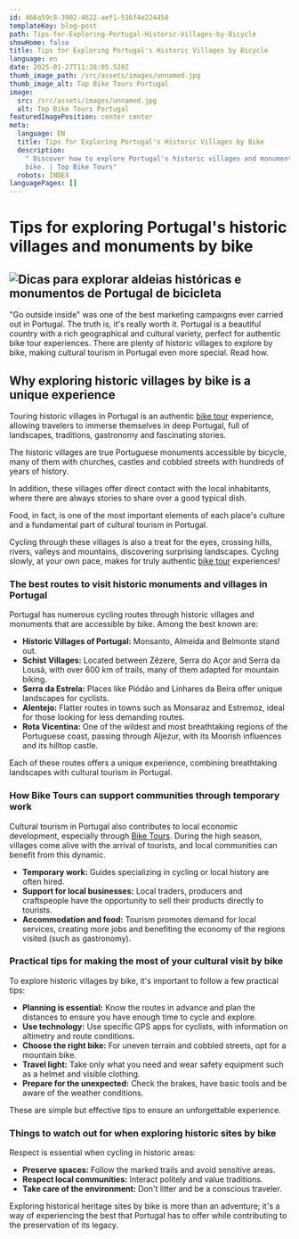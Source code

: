 ```yaml
---
id: 466a59c8-3902-4622-aef1-516f4e224458
templateKey: blog-post
path: Tips-for-Exploring-Portugal-Historic-Villages-by-Bicycle
showHome: false
title: Tips for Exploring Portugal's Historic Villages by Bicycle
language: en
date: 2025-01-27T11:28:05.528Z
thumb_image_path: /src/assets/images/unnamed.jpg
thumb_image_alt: Top Bike Tours Portugal
image:
  src: /src/assets/images/unnamed.jpg
  alt: Top Bike Tours Portugal
featuredImagePosition: center center
meta:
  language: EN
  title: Tips for Exploring Portugal's Historic Villages by Bike
  description:
    " Discover how to explore Portugal's historic villages and monuments by
    bike. | Top Bike Tours"
  robots: INDEX
languagePages: []
---
```


# Tips for exploring Portugal's historic villages and monuments by bike

## ![Dicas para explorar aldeias históricas e monumentos de Portugal de bicicleta](https://lh7-rt.googleusercontent.com/docsz/AD_4nXc7Rqgm52d-Jd_7JbRZlcYgGMk4w32JgCIVmRirdx_n-Nr4iEoDzG0gMykSiii7mYbs8D-FjpTI-rfhMKcpnXXRjGF-Jo3_UMCCUWNCnbm42ARh_tRDlpDgQp6mexSA5Mx31w-9B3vQWyvOZNRxe1E?key=W_8HJMnN4btyQMBQ2NfRB_oQ)

"Go outside inside" was one of the best marketing campaigns ever carried out in
Portugal. The truth is, it's really worth it. Portugal is a beautiful country
with a rich geographical and cultural variety, perfect for authentic bike tour
experiences. There are plenty of historic villages to explore by bike, making
cultural tourism in Portugal even more special. Read how.

## Why exploring historic villages by bike is a unique experience

Touring historic villages in Portugal is an authentic
[bike tour](https://topbiketoursportugal.com/) experience, allowing travelers to
immerse themselves in deep Portugal, full of landscapes, traditions, gastronomy
and fascinating stories.

The historic villages are true Portuguese monuments accessible by bicycle, many
of them with churches, castles and cobbled streets with hundreds of years of
history. 

In addition, these villages offer direct contact with the local inhabitants,
where there are always stories to share over a good typical dish.

Food, in fact, is one of the most important elements of each place's culture and
a fundamental part of cultural tourism in Portugal. 

Cycling through these villages is also a treat for the eyes, crossing hills,
rivers, valleys and mountains, discovering surprising landscapes. Cycling
slowly, at your own pace, makes for truly authentic
[bike tour](https://topbiketoursportugal.com/) experiences!

### The best routes to visit historic monuments and villages in Portugal

Portugal has numerous cycling routes through historic villages and monuments
that are accessible by bike. Among the best known are:

- **Historic Villages of Portugal:** Monsanto, Almeida and Belmonte stand out.
- **Schist Villages:** Located between Zêzere, Serra do Açor and Serra da Lousã,
  with over 600 km of trails, many of them adapted for mountain biking.
- **Serra da Estrela:** Places like Piódão and Linhares da Beira offer unique
  landscapes for cyclists.
- **Alentejo:** Flatter routes in towns such as Monsaraz and Estremoz, ideal for
  those looking for less demanding routes.
- **Rota Vicentina:** One of the wildest and most breathtaking regions of the
  Portuguese coast, passing through Aljezur, with its Moorish influences and its
  hilltop castle.

Each of these routes offers a unique experience, combining breathtaking
landscapes with cultural tourism in Portugal.

### How Bike Tours can support communities through temporary work

Cultural tourism in Portugal also contributes to local economic development,
especially through [Bike Tours](https://topbiketoursportugal.com/). During the
high season, villages come alive with the arrival of tourists, and local
communities can benefit from this dynamic.

- **Temporary work:** Guides specializing in cycling or local history are often
  hired.
- **Support for local businesses:** Local traders, producers and craftspeople
  have the opportunity to sell their products directly to tourists.
- **Accommodation and food:** Tourism promotes demand for local services,
  creating more jobs and benefiting the economy of the regions visited (such as
  gastronomy).

### Practical tips for making the most of your cultural visit by bike

To explore historic villages by bike, it's important to follow a few practical
tips:

- **Planning is essential:** Know the routes in advance and plan the distances
  to ensure you have enough time to cycle and explore.
- **Use technology:** Use specific GPS apps for cyclists, with information on
  altimetry and route conditions.
- **Choose the right bike:** For uneven terrain and cobbled streets, opt for a
  mountain bike.
- **Travel light:** Take only what you need and wear safety equipment such as a
  helmet and visible clothing.
- **Prepare for the unexpected:** Check the brakes, have basic tools and be
  aware of the weather conditions.

These are simple but effective tips to ensure an unforgettable experience.

### Things to watch out for when exploring historic sites by bike

Respect is essential when cycling in historic areas:

- **Preserve spaces:** Follow the marked trails and avoid sensitive areas.
- **Respect local communities:** Interact politely and value traditions.
- **Take care of the environment:** Don't litter and be a conscious traveler.

Exploring historical heritage sites by bike is more than an adventure; it's a
way of experiencing the best that Portugal has to offer while contributing to
the preservation of its legacy.
